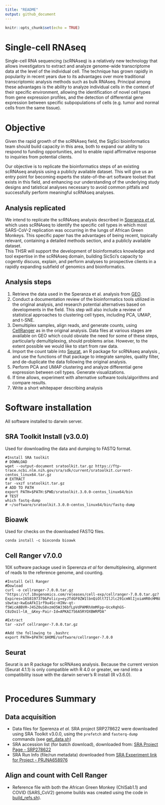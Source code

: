 ```yaml
---
title: "README"
output: github_document
---
```


```r
knitr::opts_chunk$set(echo = TRUE)
```

# Single-cell RNAseq

Single-cell RNA sequencing (scRNAseq) is a relatively new technology that allows investigators to extract and analyze genome-wide transcriptome data at the level of the individual cell.  The technique has grown rapidly in popularity in recent years due to its advantages over more traditional transcriptomic analysis methods such as bulk RNAseq.  Principal among these advantages is the ability to analyze individual cells in the context of their specific environment, allowing the identification of novel cell types from gene expression profiles, and the detection of differential gene expression between specific subpopulations of cells (e.g. tumor and normal cells from the same tissue).  

# Objective

Given the rapid growth of the scRNAseq field, the SigSci bioinformatics team should build capacity in this area, both to expand our ability to respond to funding opportunities, and to enable rapid affirmative response to inquiries from potential clients.  

Our objective is to replicate the bioinformatics steps of an existing scRNAseq analysis using a publicly available dataset.  This will give us an entry point for becoming experts the state-of-the-art software toolset that exists in this field,  and enhancing our understanding of the underlying study designs and tatistical analyses necessary to avoid common pitfalls and successfully perform meaningful scRNAseq analyses.  

## Analysis replicated

We intend to replicate the scRNAseq analysis described in [Speranza *et al.*](https://www.science.org/doi/full/10.1126/scitranslmed.abe8146) which uses scRNAseq to identify the specific cell types in which most SARS-CoV-2 replication was occurring in the lungs of African Green Monkeys.  This specific paper has the advantages of being recent, topically relevant, containing a detailed methods section, and a publicly available dataset.     
This THSR will support the development of bioinformatics knowledge and tool expertise in the scRNAseq domain, building SicSci’s capacity to cogently discuss, explain, and perform analyses to prospective clients in a rapidly expanding subfield of genomics and bioinformatics.


## Analysis steps

1. Retrieve the data used in the Speranza et al. analysis from [GEO](https://www.ncbi.nlm.nih.gov/geo/query/acc.cgi?acc=GSE156755). 
1. Conduct a documentation review of the bioinformatics tools utilized in the original analysis, and research potential alternatives based on developments in the field.  This step will also include a review of statistical approaches to clustering cell types, including PCA, UMAP, and t-SNE. 
1. Demultiplex samples, align reads, and generate counts, using [CellRanger](https://support.10xgenomics.com/single-cell-gene-expression/software/pipelines/latest/what-is-cell-ranger) as in the original analysis. Data files at various stages are available on GEO which could obviate the need for some of these steps, particularly demultiplexing, should problems arise.  However, to the extent possible we would like to start from raw data.    
1. Import the count table into [Seurat](https://github.com/satijalab/seurat/), an R package for scRNAseq analysis , and use the functions of that package to integrate samples, quality filter, and de-duplicate the data following the original analysis. 
1. Perform PCA and UMAP clustering and analyze differential gene expression between cell types.  Generate visualizations. 
1. If time allows, experiment with alternative software tools/algorithms and compare results.    
1. Write a short whitepaper describing analysis 

# Software installation

All software installed to darwin server.

## SRA Toolkit Install (v3.0.0)

Used for downloading the data and dumping to FASTQ format.

```
#Install SRA toolkit
# DOWNLOAD
wget --output-document sratoolkit.tar.gz https://ftp-trace.ncbi.nlm.nih.gov/sra/sdk/current/sratoolkit.current-centos_linux64.tar.gz
# EXTRACT
tar -vxzf sratoolkit.tar.gz
# ADD TO PATH
export PATH=$PATH:$PWD/sratoolkit.3.0.0-centos_linux64/bin
# TEST
which fastq-dump
# ~/software/sratoolkit.3.0.0-centos_linux64/bin/fastq-dump
```

## Bioawk

Used for checks on the downloaded FASTQ files.

```
conda install -c bioconda bioawk
```

## Cell Ranger v7.0.0

10X software package used in Sperenza *et al* for demultiplexing, alignment of reads to the reference genome, and counting.

```
#Install Cell Ranger
#Dowload
curl -o cellranger-7.0.0.tar.gz "https://cf.10xgenomics.com/releases/cell-exp/cellranger-7.0.0.tar.gz?Expires=1658197370&Policy=eyJTdGF0ZW1lbnQiOlt7IlJlc291cmNlIjoiaHR0cHM6Ly9jZi4xMHhnZW5vbWljcy5jb20vcmVsZWFzZXMvY2VsbC1leHAvY2VsbHJhbmdlci03LjAuMC50YXIuZ3oiLCJDb25kaXRpb24iOnsiRGF0ZUxlc3NUaGFuIjp7IkFXUzpFcG9jaFRpbWUiOjE2NTgxOTczNzB9fX1dfQ__&Signature=LdEnu0IbaKMH~3yk2tzzPYY8ZKc6YP804IIUoRfEMkpNHYGfStcDtrvDIH51l2M9MBaK0ZJLdyq6QJ8Hyup8LhU49jGNJTlDtYR62RyLtb~rww1x7~9fmpF0FyLxoInerXnP2AI7wb47eoj7YEgz9G6OmcwhBUfQgax86Sc~uSq7iBPkOhUtboYxj6v1U6Y2tW5HcTto5k3YagzhA4eo6QAe87XC~Y~AkEOKAFQCOWm3aBYfZnn7-sbwtaz~kwEoAFkI1rf9u4Sc~HINv-qt-f5WicA8BVR~J4SZ0uS8vzmO5WJ36bfLpVdPAMRhXmMFpp~UcxRqhGS-C8zDo1l~lA__&Key-Pair-Id=APKAI7S6A5RYOXBWRPDA"

#Extract
tar -xzvf cellranger-7.0.0.tar.gz

#Add the following to .bashrc
export PATH=$PATH:$HOME/software/cellranger-7.0.0
```

## Seurat 

Seurat is an R package for scRNAseq analysis.  Because the current version (Seurat 4.1.1) is only compatible with R 4.0 or greater, we rand into a compatibility issue with the darwin server's R install (R v3.6.0).

```
```

# Procedures Summary

## Data acquisition

* Data files for Sperenza *et al.* SRA project SRP278622 were downloaded using SRA Toolkit v3.0.0, using the `prefetch` and `fasterq-dump` commands (see [get_data.sh](./data/raw/get_data.sh))
* SRA accession list (for batch download), downloaded from: [SRA Project Page - SRP278622 ](https://www.ncbi.nlm.nih.gov/sra?term=SRP278622)
* SRA Run Info (file/run metadata) downloaded from [SRA Experiment link for Project - PRJNA658976](https://www.ncbi.nlm.nih.gov/sra?linkname=bioproject_sra_all&from_uid=658976)

## Align and count with Cell Ranger

* Reference file with both the African Green Monkey (ChlSab1.1) and COVID (SARS_CoV2) genome builds was created using the code in [build_refs.sh](./data/raw/build_refs.sh)).


